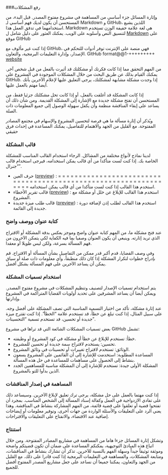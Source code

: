 ###رفع المشكلات


وإثارة المسائل جزء أساسي من المساهمة في مشروع مفتوح المصدر. قبل البدء، من المستحسن أن يكون لديك فهم أساسي لـ Markdown و GitHub، اللذين يشيع استخدامهما في تدفق العمل هذا. Markdown هي لغة علامة خفيفة الوزن تستخدم لتنسيق النص وأسلوبه على الويب. يمكنك العثور على دليل شامل ل [Markdown](https://guides.github.com/features/mastering-markdown/) على موقع GitHub 

إذا كنت غير مألوف مع GitHub، فهي منصة على الإنترنت توفر أدوات للتحكم في الإصدار، وإدارة التعليمات البرمجية، والتعاون. GitHub format@@1-+++++++++ [website](https://guides.github.com/activities/hello-world/)

من المهم التحقق مما إذا كانت فكرتك أو مشكلتك قد أثيرت بالفعل من قبل شخص آخر. يمكنك القيام بذلك عن طريق البحث من خلال المشكلات الموجودة في المشروع على GitHub. إذا وجدت مشكلة مشابهة لمشكلتك، يرجى التعليق عليها لإعلام الآخرين بأنك أيضا مهتم بالعمل عليها.

إذا كانت المشكلة قد أغلقت بالفعل، أو إذا كانت تحل مشكلتك جزئيا فقط، من المستحسن أن تفتح مشكلة جديدة مع الإشارة إلى المشكلة القديمة. ومن شأن ذلك أن يساعد على إبقاء المناقشة منظمة وأن يكفل سهولة الوصول إلى جميع المعلومات ذات الصلة.

ويُذكر أن إثارة مسألة ما هي فرصة لتحسين المشروع والإسهام في مجتمع المصادر المفتوحة. مع القليل من الجهد والاهتمام للتفاصيل، يمكنك المساعدة في إحداث فرق حقيقي

### قالب المشكلة
لدينا نماذج لأنواع مختلفة من المشاكل. الرجاء استخدام القالب المناسب للمشكلة الخاصة بك. إذا كنت لست متأكدا من أي قالب يمكن استخدامه، فيرجى استخدام قالب "جنرال".

- حرف العين ([preview](https://github.com/Open-Science-Community-Saudi-Arabia/JSquarto/blob/main/.github/ISSUE_TEMPLATE/ISSUE_TEMPLATE.md)) : = = = = = = = = = = = = = = = = = = = = = = = = = = = = = = = = = = = = = = = = = = = = = = = = = = = = = = = = = = = = = = = = = استخدم هذا القالب إذا كنت لست متأكدا من أي قالب يمكن استخدامه.
- قالب تقرير الأخطاء ([preview](https://github.com/Open-Science-Community-Saudi-Arabia/JSquarto/blob/.github/ISSUE_TEMPLATE/bug_report.md)) : استخدم هذا القالب للإبلاغ عن خلل أو مشكلة مع المشروع.
- قالب طلب ميزة جديدة ([preview](https://github.com/Open-Science-Community-Saudi-Arabia/JSquarto/blob/.github/ISSUE_TEMPLATE/new_course.md)) : استخدم هذا القالب لطلب إذن لإضافة دورة جديدة إلى القائمة.


### كتابة عنوان ووصف واضح
عند فتح مشكلة ما، من المهم كتابة عنوان واضح وموجز يعكس بدقة المشكلة أو الاقتراح الذي تريد إثارته. وينبغي أن يكون العنوان وصفيا بما فيه الكفاية لكي يتمكن الآخرون من فهم المسألة بسرعة، ولكن ليس طويلا أو معقدا.

وفي وصف القضايا، قدم أكبر قدر ممكن من التفاصيل بشأن المسألة أو الاقتراح. قم بإدراج خطوات لتكرار المشكلة إذا كان ذلك منطبقاً، وأي معلومات ذات صلة أو سياق يمكن أن يساعد الآخرين على فهم المسألة بشكل أفضل.

### استخدام تسميات المشكلة
يتم استخدام تسميات الإصدار لتصنيف وتنظيم المشكلات في مشروع مفتوح المصدر. ويمكن أيضا أن يساعد المشرفين على تحديد أولويات القضايا المتراكمة في المشروع وإدارتها.

عند إثارة مشكلة، تأكد من اختيار التسمية المناسبة التي تصف المشكلة على أفضل وجه. على سبيل المثال، إذا كنت تبلغ عن خطأ، قد تستخدم علامة "الخطأ". إذا كنت تقترح ميزة جديدة أو تحسين، قد تستخدم تسمية "التحسينات".

بعض تسميات المشكلات الشائعة التي قد تراها في مشروع GitHub تشمل:

* خطأ: تستخدم للإبلاغ عن خطأ أو مشكلة في كود المشروع أو وظيفته.
* تحسين: يستخدم لاقتراح سمة جديدة أو تحسين للمشروع.
* الوثائق: تستخدم لاقتراح تغييرات أو تحسينات في وثائق المشروع.
* المساعدة المطلوبة: استخدمت للإشارة إلى أن القائمين على المشروع يسعون بنشاط إلى الحصول على مساهمات للمساعدة في حل هذه المسألة.
* المشكلة الأولى جيدة: تستخدم للإشارة إلى أن المشكلة مناسبة للمساهمين الجدد الذين بدأوا للتو بالمشروع.

### المساهمة في إصدار المناقشات
إذا كنت مهتما بالعمل على حل مشكلة، يرجى ترك تعليق لإبلاغ الآخرين. وسيساعد ذلك على تفادي الازدواجية في العمل وكفالة إسناد المسألة إلى الشخص المناسب.
بمجرد أن تفتحوا قضية أو تعلقوا على قضية قائمة، من المهم المشاركة بنشاط في المناقشة. وهذا يعني الرد على التعليقات والأسئلة الواردة من جهات أخرى، وتوفير معلومات أو إيضاحات إضافية عند الاقتضاء، والانفتاح على التعليقات والاقتراحات.

### استنتاج
وتشكل إثارة المسائل جزءا هاما من المساهمة في مشاريع المصادر المفتوحة. ومن خلال اتباع هذه المبادئ التوجيهية، يمكنكم المساعدة على ضمان أن تكون قضيتكم واضحة وموثقة توثيقاً جيداً وسهلة الفهم بالنسبة للآخرين. تذكر أن تشارك بنشاط في المناقشات، ومتابعة المشكلات، والمساهمة في التعليمات البرمجية إذا كنت قادرا على ذلك. مع القليل من الجهد والتعاون، يمكننا جميعا أن نساعد على جعل مشاريع المصدر المفتوح أفضل للجميع.
